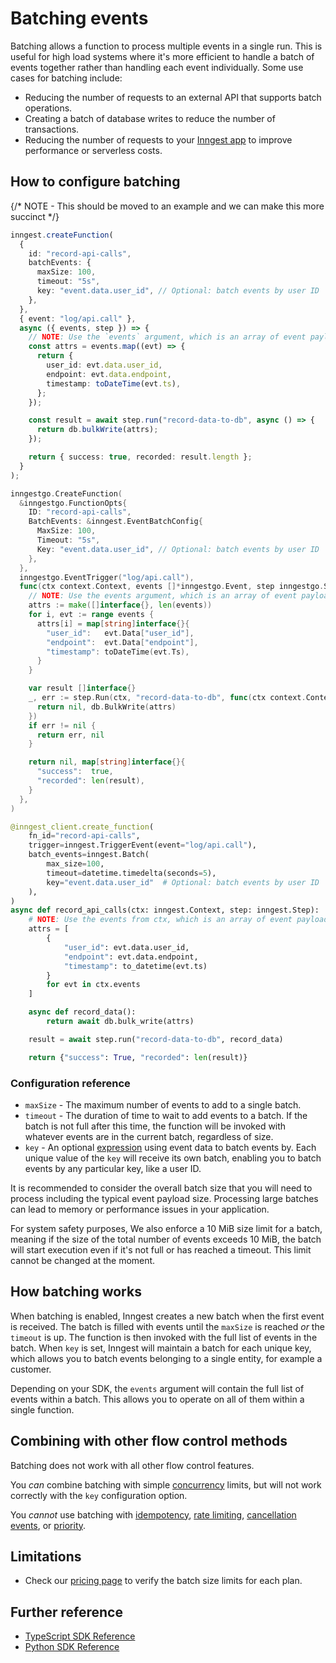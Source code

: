 

# Batching events

Batching allows a function to process multiple events in a single run. This is useful for high load systems where it's more efficient to handle a batch of events together rather than handling each event individually. Some use cases for batching include:

* Reducing the number of requests to an external API that supports batch operations.
* Creating a batch of database writes to reduce the number of transactions.
* Reducing the number of requests to your [Inngest app](/docs/apps) to improve performance or serverless costs.

## How to configure batching

{/* NOTE - This should be moved to an example and we can make this more succinct */}
<CodeGroup>
```ts {{ title: "TypeScript"}}
inngest.createFunction(
  {
    id: "record-api-calls",
    batchEvents: {
      maxSize: 100,
      timeout: "5s",
      key: "event.data.user_id", // Optional: batch events by user ID
    },
  },
  { event: "log/api.call" },
  async ({ events, step }) => {
    // NOTE: Use the `events` argument, which is an array of event payloads
    const attrs = events.map((evt) => {
      return {
        user_id: evt.data.user_id,
        endpoint: evt.data.endpoint,
        timestamp: toDateTime(evt.ts),
      };
    });

    const result = await step.run("record-data-to-db", async () => {
      return db.bulkWrite(attrs);
    });

    return { success: true, recorded: result.length };
  }
);
```

```go {{ title: "Go" }}
inngestgo.CreateFunction(
  &inngestgo.FunctionOpts{
    ID: "record-api-calls",
    BatchEvents: &inngest.EventBatchConfig{
      MaxSize: 100,
      Timeout: "5s",
      Key: "event.data.user_id", // Optional: batch events by user ID
    },
  },
  inngestgo.EventTrigger("log/api.call"),
  func(ctx context.Context, events []*inngestgo.Event, step inngestgo.StepFunction) (any, error) {
    // NOTE: Use the events argument, which is an array of event payloads
    attrs := make([]interface{}, len(events))
    for i, evt := range events {
      attrs[i] = map[string]interface{}{
        "user_id":   evt.Data["user_id"],
        "endpoint":  evt.Data["endpoint"],
        "timestamp": toDateTime(evt.Ts),
      }
    }

    var result []interface{}
    _, err := step.Run(ctx, "record-data-to-db", func(ctx context.Context) (interface{}, error) {
      return nil, db.BulkWrite(attrs)
    })
    if err != nil {
      return err, nil
    }

    return nil, map[string]interface{}{
      "success":  true,
      "recorded": len(result),
    }
  },
)
```

```py {{ title: "Python" }}
@inngest_client.create_function(
    fn_id="record-api-calls",
    trigger=inngest.TriggerEvent(event="log/api.call"),
    batch_events=inngest.Batch(
        max_size=100,
        timeout=datetime.timedelta(seconds=5),
        key="event.data.user_id"  # Optional: batch events by user ID
    ),
)
async def record_api_calls(ctx: inngest.Context, step: inngest.Step):
    # NOTE: Use the events from ctx, which is an array of event payloads
    attrs = [
        {
            "user_id": evt.data.user_id,
            "endpoint": evt.data.endpoint,
            "timestamp": to_datetime(evt.ts)
        }
        for evt in ctx.events
    ]

    async def record_data():
        return await db.bulk_write(attrs)

    result = await step.run("record-data-to-db", record_data)

    return {"success": True, "recorded": len(result)}
```

</CodeGroup>

### Configuration reference

* `maxSize` - The maximum number of events to add to a single batch.
* `timeout` - The duration of time to wait to add events to a batch. If the batch is not full after this time, the function will be invoked with whatever events are in the current batch, regardless of size.
* `key` - An optional [expression](/docs/guides/writing-expressions) using event data to batch events by. Each unique value of the `key` will receive its own batch, enabling you to batch events by any particular key, like a user ID.


<Callout>
  It is recommended to consider the overall batch size that you will need to process including the typical event payload size. Processing large batches can lead to memory or performance issues in your application.

  For system safety purposes, We also enforce a 10 MiB size limit for a batch, meaning if the size of the total number of events exceeds 10 MiB, the batch will start execution even if it's not full or has reached a timeout.
  This limit cannot be changed at the moment.
</Callout>

## How batching works

When batching is enabled, Inngest creates a new batch when the first event is received. The batch is filled with events until the `maxSize` is reached _or_ the `timeout` is up. The function is then invoked with the full list of events in the batch. When `key` is set, Inngest will maintain a batch for each unique key, which allows you to batch events belonging to a single entity, for example a customer.

Depending on your SDK, the `events` argument will contain the full list of events within a batch. This allows you to operate on all of them within a single function.

## Combining with other flow control methods

Batching does not work with all other flow control features.

You _can_ combine batching with simple [concurrency](/docs/guides/concurrency) limits, but will not work correctly with the `key` configuration option.

You _cannot_ use batching with [idempotency](/docs/guides/handling-idempotency), [rate limiting](/docs/guides/rate-limiting), [cancellation events](/docs/guides/cancel-running-functions#cancel-with-events), or [priority](/docs/guides/priority).

## Limitations

* Check our [pricing page](https://www.inngest.com/pricing) to verify the batch size limits for each plan.

## Further reference

* [TypeScript SDK Reference](/docs/reference/functions/create#batchEvents)
* [Python SDK Reference](/docs/reference/python/functions/create#batch_events)
